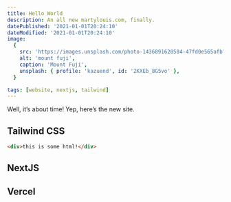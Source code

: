 ```yaml
---
title: Hello World
description: An all new martylouis.com, finally.
datePublished: '2021-01-01T20:24:10'
dateModified: '2021-01-01T20:24:10'
image:
  {
    src: 'https://images.unsplash.com/photo-1436891620584-47fd0e565afb?ixlib=rb-1.2.1&ixid=MXwxMjA3fDB8MHxwaG90by1wYWdlfHx8fGVufDB8fHw%3D&auto=format&fit=crop&w=1534&q=80',
    alt: 'mount fuji',
    caption: 'Mount Fuji',
    unsplash: { profile: 'kazuend', id: '2KXEb_8G5vo' },
  }

tags: [website, nextjs, tailwind]
---
```


Well, it’s about time! Yep, here’s the new site.

## Tailwind CSS

```html
<div>this is some html!</div>
```

## NextJS

## Vercel
